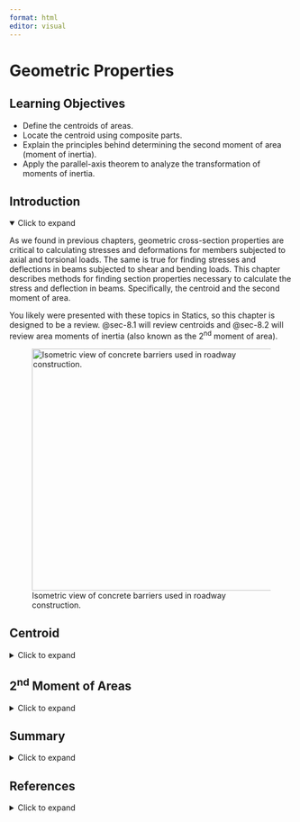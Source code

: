 ```yaml
---
format: html
editor: visual
---
```


# Geometric Properties {#sec-geometric-properties}

::: {.callout-note icon="false"}
## Learning Objectives

-   Define the centroids of areas.
-   Locate the centroid using composite parts.
-   Explain the principles behind determining the second moment of area (moment of inertia).
-   Apply the parallel-axis theorem to analyze the transformation of moments of inertia.
:::

## Introduction {.unnumbered}

<details open>

<summary>Click to expand</summary>

As we found in previous chapters, geometric cross-section properties are critical to calculating stresses and deformations for members subjected to axial and torsional loads. The same is true for finding stresses and deflections in beams subjected to shear and bending loads. This chapter describes methods for finding section properties necessary to calculate the stress and deflection in beams. Specifically, the centroid and the second moment of area.

You likely were presented with these topics in Statics, so this chapter is designed to be a review. @sec-8.1 will review centroids and @sec-8.2 will review area moments of inertia (also known as the 2^nd^ moment of area).

![Isometric view of concrete barriers used in roadway construction.](images/figure%208.1%20(new).jpeg){#fig-8.1 fig-align="center" width="430"}

</details>

## Centroid {#sec-8.1}

<details>

<summary>Click to expand</summary>

An object possesses weight due to the gravitational force acting on its constituent particles. The collective effect of these forces yields the total weight of the object, which is concentrated at a single point known as the **center of gravity**. If the object is comprised of a homogenous (constant density) material, then the center of gravity is the same as the geometric center or centroid. In this section, we will focus our discussions on the centroid of an area for common structural shapes. For a more comprehensive discussion on the center of gravity, the center of mass, calculating centroids using integration, and distributed loads, see the [Engineering Statics](https://engineeringstatics.org/Chapter_07-center-of-mass.html) book by Baker and Haynes.

The location of the centroid of an area is the point where the first moment of area equals zero. The first moment of area about a point is calculated by multiplying the area by the perpendicular distance to the point. The centroid of an area can be found by splitting the area into a number (i) of discrete parts, summing the moment of area for these discrete parts, and then dividing by the sum of the area. We can use these weighted averages to find the location $(\bar{X}, \bar{Y})$ of the centroid of the area:

$$
\boxed{\begin{aligned}
&\bar{X}=\frac{\sum \bar{x}_i A_i}{\sum A_i} \\
\\
&\bar{Y}=\frac{\sum \bar{y}_i A_i}{\sum A_i}
\end{aligned}}
$$ {#eq-8.1}

| *where*
| $\bar{X}, \bar{Y}$ *= Centroid coordinates of the overall area \[m, in.\]*
| $\bar{x}_i, \bar{y}_i$ *= Centroid coordinates of each discrete area \[m, in.\]*

$A_i$ *= Area of each discrete area \[m^2^, in.^2^\]*

We can find centroids of simple shapes easily by utilizing symmetry. When a shape possesses an axis of symmetry, each point on one side of the axis corresponds to another point symmetrically located on the opposite side. The distances between these mirrored points and the line of symmetry will sum to zero because they will be equal in magnitude but opposite in sign. This is true for every point in the shape, so the numerator of @eq-8.1 (the first moment of area) will be zero. Therefore, if a shape features a line of symmetry, its centroid must coincide with this line. In cases where a shape exhibits multiple lines of symmetry, the centroid is located at their intersection, as shown in @fig-8.2.

![Centroids lie upon axes of symmetry.](images/CH%208%20PNGs/figure%208.2.png){#fig-8.2 fig-align="center" width="355"}

In this text, we will use common shapes or a composite of common shapes for our cross-sections. @sec-centroids-moments-inertia includes the location of the centroid of some common shapes. Part of @sec-centroids-moments-inertia is reproduced in @fig-8.3. Each row of the table includes a common shape with the centroid marked, and simple formulas for determining the x- and y-coordinates of the centroid and calculating the area of the shape.

![Reproduction of one of the shapes in @sec-centroids-moments-inertia. @sec-centroids-moments-inertia includes a sketch of the area with the centroid marked, formulas for determining the x- and y-coordinates of the centroid, and a formula for calculating the area of the shape.](images/Updated%20appendices%20figures/figure%208.3.png){#fig-8.3 fig-align="center" width="616"}

Often, structural sections are combinations of these standard shapes called composite sections. As long as we know the location of the centroid of each shape that comprises the section, we will not need to use integration to find the location of the overall sections’ centroid. We can use @eq-8.1 in conjunction with the table in @sec-centroids-moments-inertia to find the location of the centroid for composite shapes.

@exm-8.1, @exm-8.2, and @exm-8.3 demonstrate the process for determing the centroid coordinates of composite areas.

::: {.callout-tip collapse="true" icon="false"}
## Example 8.1

::: {#exm-8.1}
<p>

</p>

Find the centroid of the shape below.

![](images/CH%208%20PNGs/example%208.1%20part%201.png){fig-align="center" width="252"}

::: {.callout-tip collapse="true" icon="false"}
## Solution

For this T-section, we notice that it is symmetric about the y-axis. This means we will not need to calculate the centroid in the x direction because we know it will be on that y-axis. We only need to find the distance in the y direction, $\bar{Y}$.

![](images/CH%208%20PNGs/example%208.1%20part%202.png){fig-align="center" width="245"}

The first thing we need to do is establish a coordinate system where the origin is our reference point, RP. In this example we chose the bottom left corner of the section so that all of our y distances will be positive.

We then divide the section into simpler shapes where we know the location of the centroid. In this case we chose two rectangles, labeled 1 and 2 in the figure.

| Shape | $A{~(in.^2)}$ | $\bar{y}{~(in.)}$ | $A\bar{y}{~(in.^3)}$   |
|-------|---------------|-------------------|------------------------|
| 1     | 13.5          | 2.25              | 30.375                 |
| 2     | 13.5          | 5.25              | 70.875                 |
|       | $\sum A$=27   |                   | $\sum A\bar{y}$=101.25 |

Next, we will create a table with columns titled Shape, $A$ (in.^2^), $\bar{y}$ (in.), and $A\bar{y}$ (in.^3^). We have two shapes so there will be two rows in our table. The first column, Area, is the area of the individual shape. The second column, $\bar{y}$, is the perpendicular distance in the y-direction from the RP to the centroid of that shape. For example, for shape 1 the $\bar{y_1}$ would be half of 4.5 inches since the bottom of shape 1 aligns with the RP. However, for shape 2 the $\bar{y_2}$ would be 4.5 inches plus one half of 1.5 inches. This is because we need to ensure that we are measuring from the RP as illustrated below.

$$
\bar{Y}=\frac{101.25{~in.^3}}{27{~in.^2}}=3.75{~in.} ~~\text{from bottom}
$$

![](images/CH%208%20PNGs/example%208.1%20part%203.png){fig-align="center" width="481"}

Finally, to calculate the centroid coordinates, we will utilize @eq-8.1 by summing the last column and the second column in our table. We found the centroid to be 3.75 inches from the reference point in the y-direction and on the line of symmetry in the x-direction. The figure below show the location of the centroid for this T section.

![](images/CH%208%20PNGs/example%208.1%20part%204.png){fig-align="center" width="350"}
:::
:::
:::

::: {.callout-tip collapse="true" icon="false"}
## Example 8.2

::: {#exm-8.2}
<p>

</p>

Find the centroid of the shape below.

![](images/CH%208%20PNGs/example%208.2%20part%201.png){fig-align="center" width="280"}

::: {.callout-tip collapse="true" icon="false"}
## Solution

For this section, we notice that it is symmetric about the y-axis, similar to @exm-8.1. This means that we will not need to calculate the centroid in the x direction because we know it will be on that y-axis. We only need to find the distance in the y direction, $\bar{Y}$.

The first thing we need to do is establish a coordinate system whose origin is our reference point, RP. In this example, we chose the bottom of the section along the y-axis so that all of our y distances will be positive.

We then divide the section into simpler shapes for which we know the centroid's location. In this case, we chose three rectangles labeled 1, 2, and 3 in the figure.

![](images/CH%208%20PNGs/example%208.2%20part%202.png){fig-align="center" width="284"}

Next, we will create a table with columns titled Shape, $A$ (mm^2^), $\bar{y}$ (mm), and $A\bar{y}$ (mm^3^). We have three shapes, so there will be three rows. The first column, Area, is the area of the individual shape. The second column, $\bar{y}$, is the perpendicular distance in the y-direction from the RP to the centroid of that shape. The figure below shows how the $\bar{y}$ for each shape is calculated.

![](images/CH%208%20PNGs/example%208.2%20part%203.png){fig-align="center" width="384"}

Find centroid (x̄=0 due to symmetry).

| Shape | $A{~(mm^2)}$    | $\bar{y}{~(mm)}$ | $A\bar{y}{~(mm^3)}$       |
|-------|-----------------|------------------|---------------------------|
| 1     | 4,000           | 20               | 80,000                    |
| 2     | 2,800           | 110              | 308,000                   |
| 3     | 7,200           | 200              | 1,440,000                 |
|       | $\sum A$=14,000 |                  | $\sum A\bar{y}$=1,828,000 |

Finally, to calculate the centroid coordinates, we will utilize @eq-8.1 by summing the second and last columns in our table.

$$
\bar{Y}=\frac{1,828,000{~mm^3}}{14,000{~mm^2}}=130.6{~mm} ~~\text{from bottom}
$$

We found the centroid to be 130.6 mm from the reference point in the y-direction and on the line of symmetry in the x-direction. The figure below shows the location of the centroid for this section.

![](images/CH%208%20PNGs/example%208.2%20part%204.png){fig-align="center" width="366"}
:::
:::
:::

::: {.callout-tip collapse="true" icon="false"}
## Example 8.3

::: {#exm-8.3}
<p>

</p>

Find the centroid of the shape below.

![](images/CH%208%20PNGs/example%208.3%20part%201.png){fig-align="center" width="497"}

::: {.callout-tip collapse="true" icon="false"}
## Solution

This section does not have any axis of symmetry, so we will need to find both the $\bar{x}$ and the $\bar{y}$. We first need to establish a coordinate system whose origin is our reference point, RP. In this example, we will use the coordinate axis in the problem to illustrate when $\bar{x}$ will be negative.

We then divide the section into simpler shapes for which we know the centroid's location (@sec-centroids-moments-inertia.). In this case, we will break this up into the square, triangle, and circle labeled 1, 2, and 3 in the figure. Note that the circle is a hole, and the area will be represented as negative.

![](images/CH%208%20PNGs/example%208.3%20part%202.png){fig-align="center" width="487"}

Next, we will create a table with columns titled Shape, $A$ (in^2^), $\bar{x}$ (in), $\bar{y}$ (in), and $A\bar{y}$ (in^3^). We have three shapes so there will be three rows. The first column, Area, is the area of the individual shape. The second column, $\bar{x}$, is the perpendicular distance in the x-direction from the RP to the centroid of that shape. The figure below shows how the $\bar{x}$ for each shape is calculated.

![](images/CH%208%20PNGs/example%208.3%20part%203.png){fig-align="center" width="496"}

The figure below shows how the $\bar{y}$ for each shape is calculated.

![](images/CH%208%20PNGs/example%208.3%20part%204.png){fig-align="center" width="498"}

Finally, to calculate the centroid coordinates, we will utilize @eq-8.1 by summing the Area, $A\bar{x}$, and $A\bar{y}$ columns see the table below.

|           |           |               |                   |                        |                   |                       |
|-----------|-----------|---------------|-------------------|------------------------|-------------------|-----------------------|
| **Shape** | **Shape** | $A{~(in.^2)}$ | $\bar{x}{~(in.)}$ | $A\bar{x}{~(in.^3)}$   | $\bar{y}{~(in.)}$ | $A\bar{y}{~(in.^3)}$  |
|           | 1         | 64            | -4                | -256                   | 4                 | 256                   |
|           | 2         | 24            | 2                 | 48                     | (2/3)(8) = 16/3   | 128                   |
|           | 3         | -4π           | -4                | 16π                    | 4                 | -16π                  |
|           |           | $\sum A$=75.4 |                   | $\sum A\bar{x}$=-258.3 |                   | $\sum A\bar{y}$=333.7 |

$$
\begin{aligned}
& \bar{X}=\frac{\sum A \bar{x}}{\sum A}=\frac{-157.7{~in.^3}}{75.4{~in.^2}} \quad\rightarrow\quad \bar{X}=-2.09{~in} \\
& \bar{Y}=\frac{\sum A \bar{y}}{\sum A}=\frac{333.7{~in.^3}}{75.4{~in.^2}} \quad\rightarrow\quad \bar{Y}=4.43 \mathrm{in}
\end{aligned}
$$

We found the centroid to be -2.09 inches in the x-direction from the reference point, this indicates that the centroid will be to the left of the y-axis. The y-component of the centroid is 4.43 inches in the y-direction from the reference point. The figure below shows the location of the centroid for this section.

![](images/chapter%208%20figure%20edits%20post%20review/example%208.3%20part%205.png){fig-align="center" width="505"}
:::
:::
:::

::: {.callout-warning icon="false"}
## Step-by-step: Finding the Centroid of Composite Sections

To find the location of the centroid of a composite section where the location of the centroid is known for each part of the composite section, use the following procedure:

1.  Establish a coordinate axis where the origin is the reference point (RP). This will be where the centroid will be measured.
2.  Break the overall section up into simpler shapes where the location of the centroid of each shape is known. It is helpful here to sketch this. If the section has a hole, include the hole as a shape with a negative area. Remember to take advantage of symmetry. If the overall section is symmetric about an axis, you already know the location of the centroid in that direction as it is on that axis.
3.  Determine the Area (A), the perpendicular distance from the y-axis ($\bar{x}$), and the perpendicular distance from the x-axis ($\bar{y}$) to the centroid of each shape. As sections become more complex, it might be advantageous to arrange these values in tabular form (see examples in this section).
4.  Apply @eq-8.1 to find the overall section’s centroid, ($\bar{X}, \bar{Y}$). Remember that this location is measured from the RP you established in step 1.
5.  Check that your answer is reasonable. Imagine any straight line that passes through the centroid. There should be an equal amount of area on each side of this line. Mark the centroid location on the composite area and check that this appears roughly accurate.
:::

</details>

## 2^nd^ Moment of Areas {#sec-8.2}

<details>

<summary>Click to expand</summary>

Another important geometric property needed to calculate stresses in beams is the Moment of Inertia of the Area (2^nd^ moment of area). Similar to our discussion of centroids, you likely were presented this topic in Statics so this chapter is designed to be a review. By definition, the second moment of area or moment of inertia depicted in @fig-8.4 is defined as:

$$
\boxed{\begin{aligned}
&I_x=\int_A y^2 d A \\
&I_y=\int_A x^2 d A \\
&I_z=J=\int_A r^2 d A \\
\end{aligned}}
$$ {#eq-8.2}

![Moments of inertia of an area dA.](images/CH%208%20PNGs/figure%208.4.png){#fig-8.4 fig-align="center" width="439"}

In this text, we will use common shapes or a composite of common shapes for our cross-sections. @sec-centroids-moments-inertia includes formulas to calculate the moment of inertia. Part of @sec-centroids-moments-inertia is reproduced in @fig-8.5. Each row of the table includes a common shape with the centroid marked, and formulas for determining the moment of inertia of the area about the x-, y-, and z-centroidal axes. Note that these equations are valid only for the axes passing through the centroid of the area and are written as $\overline{I_{x^{\prime}}}$, $\overline{I_{y^{\prime}}}$, and J respectively. The bar notation is used to signify that the moment of inertia is being calculated around the centroidal axes.

![Reproduction of one of the shapes in @sec-centroids-moments-inertia. @sec-centroids-moments-inertia includes a sketch of the area with the centroid marked, and formulas for determining the moment of inertia of the area about the x-, y-, and z-centroidal axes.](images/Updated%20appendices%20figures/figure%208.5.png){#fig-8.5 fig-align="center" width="699"}

As noted previously, structural sections are often combinations of these standard shapes called composite sections. Similar to calculating centroids we will break these composite sections into common shapes and find the moment of inertia of these individual shapes.  When we calculate each individual shape's moment of inertia, we need to ensure that they are all about the same axis. The **parallel axis theorem** provides a method for calculating the moment of inertia of an area about an axis parallel to an axis passing through the centroid, given that the moment of inertia about the latter axis is known.

To establish the parallel axis theorem, we will examine the moment of inertia *I* of an area *A* relative to an axis *x*, as illustrated in @fig-8.6.

![The moment of inertia of an area A about an axis x can be derived from its moment of inertia about the centroidal axis x' through a computation involving the distance dy between the axes.](images/chapter%208%20figure%20edits%20post%20review/figure%208.6.png){#fig-8.6 fig-align="center" width="414"}

The centroid of the area is at C, where the x’-y’ axis is drawn; note that x’ is parallel to x and y’ is parallel to y. The x-y’ axes will be termed the centroidal axes and a distance of dx and dy from the x-y axes, respectively. The distance between the element dA and the x’-axis is denoted as y’. Now we have $y=y^{\prime}+d_y$. Substituting into @eq-8.2, we have:

$$
\begin{aligned}
& I_x=\int\left(y^{\prime}+d_y\right)^2 d A \\
& I_x=\int\left(y^{\prime}\right)^2 d A+2 d_y \int y^{\prime} d A+d_y^2 \int d A
\end{aligned}
$$

The first integral represents the moment of inertia about the centroidal axis x’. The second integral is zero since the centroid is located on the x’ axis (i.e., $\int y^{\prime} d A$ represents the first moment of area about the x’ centroidal axis, which is zero as discussed in @sec-8.1). The last integral represents the total area, A. So we have:

$$
\boxed{I_x=\overline{I_{x^{\prime}}}+A d_y^2}
$$ {#eq-8.3}

A similar process is used to find an expression for I~y~:

$$
\boxed{I_y=\overline{I_{y^{\prime}}}+A d_x^2}
$$ {#eq-8.4}

| *where*
| *I~x~, I~y~ = the moment of inertia of an area with respect to a given axis \[m^4^, in.^4^\]*
| $\overline{I_{x^{\prime}}}$ *,* $\overline{I_{y^{\prime}}}$ *= moment of inertia of that area with respect to a parallel axis passing through the centroid of the area \[m^4^, in.^4^\]*
| *A = area \[m^2^, in.^2^\]*

*d~x~, d~y~ = perpendicular distance between the given axis and the parallel centroidal axis \[m, in.\]*

While the parallel axis theorem can be used to calculate the area moment of inertia around any pair of axes, we will primarily focus on calculating the area moment of inertia around the centroidal axes of a composite area. It is this term which will be used in @sec-bending-loads and @sec-shear-loads when calculating bending stresses and shear stresses. @exm-8.4, @exm-8.5, and @exm-8.6 demonstrate the use of the parallel axis theorem to find the area moments of inertia for the composite areas from the earlier examples about their centroidal axes.

::: {.callout-tip collapse="true" icon="false"}
## Example 8.4

::: {#exm-8.4}
<p>

</p>

Determine the I~x~ the shaded area with respect to the section’s centroid.

![](images/CH%208%20PNGs/example%208.4%20part%201.png){fig-align="center" width="310"}

::: {.callout-tip collapse="true" icon="false"}
## Solution

Since we want to find the moment of inertia in the x direction with respect to the section’s centroid, we first need to calculate the centroid. We did this in @exm-8.1, the results are shown below.

![](images/CH%208%20PNGs/example%208.4%20part%202.png){fig-align="center" width="390"}

We found that the centroid is located 3.75 inches from the bottom of the section. The next step is to break the section into common shapes as noted in the figure below.

![](images/CH%208%20PNGs/example%208.4%20part%203.png){fig-align="center" width="357"}

The formulas for moment of inertia of each shape are with respect to the shape’s centroid not the overall section’s centroid. We will need to make and adjustment using the parallel-axis theorem to transform the rotational axis from the shape’s centroid to the section’s centroid. We will present this method in terms of a table.

+-------+---------------+---------------------+---------------+-----------------------------+
| Shape | $A{~(in.^2)}$ | $I_x{~(in.^4)}$     | $d_y{~(in.)}$ | $I_x+Ad_y^2{~(in.^4)}$      |
+=======+===============+=====================+===============+=============================+
| 1     | (3)(4.5) =    | (1/12)(3)(4.5)^3^ = | 1.5           | 22.78125 + (13.5)(1.5)^2^ = |
|       |               |                     |               |                             |
|       | 13.5          | 22.78125            |               | 53.15625                    |
+-------+---------------+---------------------+---------------+-----------------------------+
| 2     | (9)(1.5) =    | (1/12)(9)(1.5)^3^ = | 1.5           | 2.53125 + (13.5)(1.5)^2^ =  |
|       |               |                     |               |                             |
|       | 13.5          | 2.53125             |               | 32.90625                    |
+-------+---------------+---------------------+---------------+-----------------------------+
|       |               |                     |               | I~x~=86.0625 in^4^          |
+-------+---------------+---------------------+---------------+-----------------------------+

The calculation and visualizations for each d~y~ term are shown in the figure below

![](images/CH%208%20PNGs/example%208.4%20part%204.png){fig-align="center"}
:::
:::
:::

::: {.callout-tip collapse="true" icon="false"}
## Example 8.5

::: {#exm-8.5}
<p>

</p>

Determine the I~x~ and I~y~ of the shaded area with respect to the shapes centroid.

![](images/CH%208%20PNGs/example%208.5%20part%201.png){fig-align="center" width="289"}

::: {.callout-tip collapse="true" icon="false"}
## Solution

Since we want to find the moment of inertia in the x and y directions with respect to the section’s centroid, we first need to calculate the centroid. We did this in @exm-8.2, the results are shown below.

![](images/CH%208%20PNGs/example%208.5%20part%202.png){fig-align="center" width="358"}

We found that the centroid is located 130.6 mm from the bottom of the section and on the y-axis. The next step is to break the section into common shapes as noted in the figure below.

![](images/CH%208%20PNGs/example%208.5%20part%203.png){fig-align="center" width="318"}

The formulas for moment of inertia of each shape are with respect to the shape’s centroid not the overall section’s centroid. We will need to make and adjustment using the parallel-axis theorem to transform the rotational axis from the shape’s centroid to the section’s centroid. We will present this method in terms of a table, first for I~x~.

+-------+---------------+----------------------+--------------+--------------------------------+
| Shape | $A{~(in.^2)}$ | $I_x{~(in.^3)}$      | $d_y{~(mm)}$ | $I_x+Ad_y^2{~(mm^4)}$          |
+=======+===============+======================+==============+================================+
| 1     | (100)(40) =   | (1/12)(100)(40)^3^ = | 110.57       | 533,333 + (4,000)(110.57)^2^ = |
|       |               |                      |              |                                |
|       | 4,000         | 533,333              |              | 49,436,233                     |
+-------+---------------+----------------------+--------------+--------------------------------+
| 2     | (20)(140) =   | (1/12)(20)(140)^3^ = | 20.57        | 4573,333 + (2,800)(20.57)^2^ = |
|       |               |                      |              |                                |
|       | 2,800         | 4,573,333            |              | 5,758,083                      |
+-------+---------------+----------------------+--------------+--------------------------------+
| 3     | (180)(40) =   | (1/12)(180)(40)^3^ = | 69.43        | 960,000 + (7,200)(69.43)^2^ =  |
|       |               |                      |              |                                |
|       | 7,200         | 960,000              |              | 35,667,779                     |
+-------+---------------+----------------------+--------------+--------------------------------+
|       |               |                      |              | I~x~ = 90,862,095 mm^4^        |
+-------+---------------+----------------------+--------------+--------------------------------+

The calculation and visualizations for each d~y~ term are shown in the figure below.

![](images/CH%208%20PNGs/example%208.5%20part%204.png){fig-align="center"}

We will do the same process to calculate I~y~.

+-------+--------------+----------------------+--------------+-----------------------------+
| Shape | $A{~(mm^2)}$ | $I_y{~(mm^4)}$       | $d_x{~(mm)}$ | $I_y+Ad_x^2{~(mm^4)}$       |
+=======+==============+======================+==============+=============================+
| 1     | (100)(40) =  | (1/12)(40)(100)^3^ = | 0            | 3,333,333 + (4,000)(0)^2^ = |
|       |              |                      |              |                             |
|       | 4,000        | 3,333,333            |              | 3,333,333                   |
+-------+--------------+----------------------+--------------+-----------------------------+
| 2     | (20)(140) =  | (1/12)(140)(20)^3^ = | 0            | 93,333 + (2,800)(0)^2^ =    |
|       |              |                      |              |                             |
|       | 2,800        | 93,333               |              | 93,333                      |
+-------+--------------+----------------------+--------------+-----------------------------+
| 3     | (180)(40) =  | (1/12)(40)(180)^3^ = | 0            | 19,440,000 + (7,200)(0^2^ = |
|       |              |                      |              |                             |
|       | 7,200        | 19,440,000           |              | 19,440,000                  |
+-------+--------------+----------------------+--------------+-----------------------------+
|       |              |                      |              | I~y~ = 22,866,667 mm^4^     |
+-------+--------------+----------------------+--------------+-----------------------------+

Notice that the values for d~x~ are all zero when calculating I~y~. This is because the centroid of each shape coincides with the centroid of the entire section therefore the distance between them is zero.
:::
:::
:::

::: {.callout-tip collapse="true" icon="false"}
## Example 8.6

::: {#exm-8.6}
<p>

</p>

Determine the I~x~ and I~y~ of the shaded area with respect to the shape's centroid.

![](images/CH%208%20PNGs/example%208.6%20part%201.png){fig-align="center" width="404"}

::: {.callout-tip collapse="true" icon="false"}
## Solution

Since we want to find the moment of inertia in the x and y directions with respect to the section’s centroid, we first need to calculate the centroid. We did this in @exm-8.3, the results are shown below.

![](images/chapter%208%20figure%20edits%20post%20review/example%208.6%20part%202.png){fig-align="center" width="398"}

We found that the centroid is located 2.09 inches to the left of the y-axis and 4.43 inches up from the x-axis. The next step is to break the section into common shapes (@sec-centroids-moments-inertia.) as noted in the figure below. Notice that shape 3 is a hole so we will need to subtract the moment of inertia and area.

![](images/CH%208%20PNGs/example%208.6%20part%203.png){fig-align="center" width="545"}

The formulas for moment of inertia of each shape are with respect to the shape’s centroid not the overall section’s centroid. We will need to make and adjustment using the parallel-axis theorem to transform the rotational axis from the shape’s centroid to the section’s centroid.  We will present this method in terms of a table, first for I~x~ then I~y~.

+-------+-------+---------------+-------------------+---------------+--------------------------+
| Shape | Shape | $A{~(in.^2)}$ | $I_x{~(in.^4)}$   | $d_y{~(in.)}$ | $I_x+Ad_y^2{~(in.^4)}$   |
+=======+=======+===============+===================+===============+==========================+
|       | 1     | 64            | (1/12)(8)(8)^3^ = | 0.43          | 341.3 + (64)(0.43)^2^ =  |
|       |       |               |                   |               |                          |
|       |       |               | 341.3             |               | 353.1                    |
+-------+-------+---------------+-------------------+---------------+--------------------------+
|       | 2     | 24            | (1/36)(6)(8)^3^ = | 0.90          | 85.3 + (24)(0.9)^2^ =    |
|       |       |               |                   |               |                          |
|       |       |               | 85.3              |               | 104.7                    |
+-------+-------+---------------+-------------------+---------------+--------------------------+
|       | 3     | -4π           | (-π/4)(2)^4^ =    | 0.43          | -12.6 + (-4π)(0.43)^2^ = |
|       |       |               |                   |               |                          |
|       |       |               | -12.6             |               | -14.9                    |
+-------+-------+---------------+-------------------+---------------+--------------------------+
|       |       |               |                   |               | I~x~ = 442.9 in^4^       |
+-------+-------+---------------+-------------------+---------------+--------------------------+

+-------+-------+---------------+-------------------+---------------+--------------------------+
| Shape | Shape | $A{~(in.^2)}$ | $I_y{~(in.^4)}$   | $d_x{~(in.)}$ | $I_y+Ad_x^2{~(in.^4)}$   |
+=======+=======+===============+===================+===============+==========================+
|       | 1     | 64            | (1/12)(8)(8)^3^ = | 0.57          | 341.3 + (64)(0.57)^2^ =  |
|       |       |               |                   |               |                          |
|       |       |               | 341.3             |               | 362.1                    |
+-------+-------+---------------+-------------------+---------------+--------------------------+
|       | 2     | 24            | (1/36)(8)(6)^3^ = | 1.43          | 48 + (24)(1.43)^2^ =     |
|       |       |               |                   |               |                          |
|       |       |               | 48                |               | 97.1                     |
+-------+-------+---------------+-------------------+---------------+--------------------------+
|       | 3     | -4π           | (-π/4)(2)^4^ =    | 0.57          | -12.6 + (-4π)(0.57)^2^ = |
|       |       |               |                   |               |                          |
|       |       |               | -12.6             |               | -16.7                    |
+-------+-------+---------------+-------------------+---------------+--------------------------+
|       |       |               |                   |               | I~y~ = 442.5 in^4^       |
+-------+-------+---------------+-------------------+---------------+--------------------------+

The calculation and visualizations for each d~x~ and d~y~ terms are shown in the figure below.

![](images/chapter%208%20figure%20edits%20post%20review/example%208.6%20part%204.png){fig-align="center"}
:::
:::
:::

::: {.callout-warning icon="false"}
## Step-by-step: Finding the Moment of Inertia

Use the following steps to find the moment of inertia of a composite section:

1.  Determine where you are taking the moment of inertia, about a reference axis or the centroidal axis. If it is about the centroidal axis, calculate the location of the centroid.
2.  Break the overall section up into simpler shapes where the location of the centroid of each shape is known. It is helpful here to sketch this. If the section has a hole, include the hole as a shape with a negative inertia.
3.  Implement the parallel-axis theorem for each individual shape.
4.  Indicate the perpendicular distance from the centroid of each part to the axis that you are calculating the moment of inertia about.
5.  The moment of inertia of the section about an axis is the sum of the composite parts about the same axis.
:::

</details>

## Summary {.unnumbered}

<details>

<summary>Click to expand</summary>

::: {.callout-note icon="false"}
## Key Takeaways

-   The centroid represents the geometric center of a shape.

-   The center of gravity will be the same as the centroid only if the material is uniform (homogenous).

-   The centroid will be located on any axis of symmetry for the section.

-   In some cases, the centroid of a shape is not located within the shape itself (as shown in the rightmost section in @fig-8.2).

-   The moment of inertia represents a geometric property of an area and is occasionally termed as the second moment of the area about an axis, as it involves squaring the distance from the axis to each element of the area.

-   The parallel-axis theorem is used to compute the moment of inertia of composite sections.
:::

::: {.callout-note icon="false"}
## Key Equations

Centroid Formulas

$$
\bar{X}=\frac{\sum \bar{x}_i A_i}{\sum A_i}
$$

$$
\bar{Y}=\frac{\sum \bar{y}_i A_i}{\sum A_i}
$$

Moment of Inertia (Second Moment of Area)

$$
I_x=\int_A y^2 d A
$$

$$
I_y=\int_A x^2 d A
$$

$$
I_z=J=\int_A r^2 d A
$$

Parallel Axis Theorem

$$
I_x=\overline{I_{x^{\prime}}}+A d_y^2
$$

$$
I_y=\overline{I_{y^{\prime}}}+A d_x^2
$$
:::

</details>

## References {.unnumbered}

<details>

<summary>Click to expand</summary>

**Figures**

All figures in this chapter were created by Kindred Grey in 2025 and released under a CC BY-NC-SA license, except for:

-   Figure 8.1: Isometric view of concrete barriers used in roadway construction. Pushcreativity. 2008. CC BY-SA 3.0. <https://commons.wikimedia.org/wiki/File:Concrete_step_barrier_3D_cross_section.jpg>.

</details>
